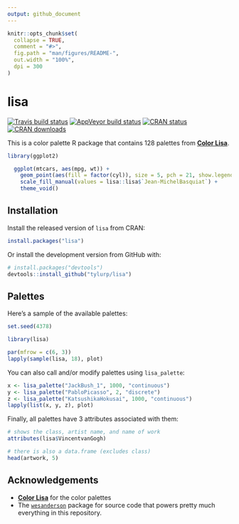 ```yaml
---
output: github_document
---
```


<!-- README.md is generated from README.Rmd. Please edit that file -->

```r
knitr::opts_chunk$set(
  collapse = TRUE,
  comment = "#>",
  fig.path = "man/figures/README-",
  out.width = "100%",
  dpi = 300
)
```
# lisa

<!-- badges: start -->
[![Travis build status](https://travis-ci.org/tyluRp/lisa.svg?branch=master)](https://travis-ci.org/tyluRp/lisa)
[![AppVeyor build status](https://ci.appveyor.com/api/projects/status/github/tyluRp/lisa?branch=master&svg=true)](https://ci.appveyor.com/project/tyluRp/lisa)
[![CRAN status](https://www.r-pkg.org/badges/version/lisa)](https://cran.r-project.org/package=lisa)
[![CRAN downloads](https://cranlogs.r-pkg.org/badges/lisa)](https://cran.r-project.org/package=lisa)
<!-- badges: end -->

This is a color palette R package that contains 128 palettes from [**Color Lisa**](http://colorlisa.com/). 

```r
library(ggplot2)

  ggplot(mtcars, aes(mpg, wt)) +
    geom_point(aes(fill = factor(cyl)), size = 5, pch = 21, show.legend = FALSE) + 
    scale_fill_manual(values = lisa::lisa$`Jean-MichelBasquiat`) +
    theme_void()
```

## Installation

Install the released version of `lisa` from CRAN:

```r
install.packages("lisa")
```

Or install the development version from GitHub with:

``` r
# install.packages("devtools")
devtools::install_github("tylurp/lisa")
```

## Palettes

Here's a sample of the available palettes:

```r
set.seed(4378)
```

```r
library(lisa)

par(mfrow = c(6, 3))
lapply(sample(lisa, 18), plot)
```

You can also call and/or modify palettes using `lisa_palette`:

```r
x <- lisa_palette("JackBush_1", 1000, "continuous")
y <- lisa_palette("PabloPicasso", 2, "discrete")
z <- lisa_palette("KatsushikaHokusai", 1000, "continuous")
lapply(list(x, y, z), plot)
```

Finally, all palettes have 3 attributes associated with them:

```r
# shows the class, artist name, and name of work
attributes(lisa$VincentvanGogh)

# there is also a data.frame (excludes class)
head(artwork, 5)
```

## Acknowledgements

* [**Color Lisa**](http://colorlisa.com/) for the color palettes
* The [`wesanderson`](https://github.com/karthik/wesanderson) package for source code that powers pretty much everything in this repository.
